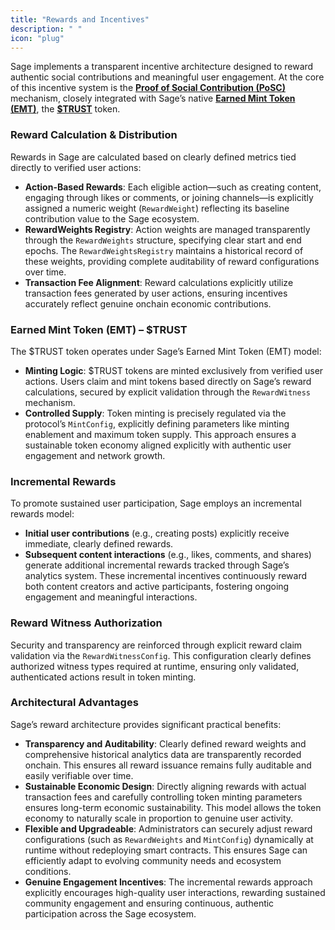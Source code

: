 ```yaml
---
title: "Rewards and Incentives"
description: " "
icon: "plug"
---
```


Sage implements a transparent incentive architecture designed to reward authentic social contributions and meaningful user engagement. At the core of this incentive system is the [**Proof of Social Contribution (PoSC)**](/core-concepts/posc) mechanism, closely integrated with Sage’s native [**Earned Mint Token (EMT)**](/introduction/3-emt), the [**\$TRUST**](/introduction/4-trust) token.

### **Reward Calculation & Distribution**

Rewards in Sage are calculated based on clearly defined metrics tied directly to verified user actions:

- **Action-Based Rewards**: Each eligible action—such as creating content, engaging through likes or comments, or joining channels—is explicitly assigned a numeric weight (`RewardWeight`) reflecting its baseline contribution value to the Sage ecosystem.
- **RewardWeights Registry**: Action weights are managed transparently through the `RewardWeights` structure, specifying clear start and end epochs. The `RewardWeightsRegistry` maintains a historical record of these weights, providing complete auditability of reward configurations over time.
- **Transaction Fee Alignment**: Reward calculations explicitly utilize transaction fees generated by user actions, ensuring incentives accurately reflect genuine onchain economic contributions.

### **Earned Mint Token (EMT) – \$TRUST**

The \$TRUST token operates under Sage’s Earned Mint Token (EMT) model:

- **Minting Logic**: \$TRUST tokens are minted exclusively from verified user actions. Users claim and mint tokens based directly on Sage’s reward calculations, secured by explicit validation through the `RewardWitness` mechanism.
- **Controlled Supply**: Token minting is precisely regulated via the protocol’s `MintConfig`, explicitly defining parameters like minting enablement and maximum token supply. This approach ensures a sustainable token economy aligned explicitly with authentic user engagement and network growth.

### **Incremental Rewards**

To promote sustained user participation, Sage employs an incremental rewards model:

- **Initial user contributions** (e.g., creating posts) explicitly receive immediate, clearly defined rewards.
- **Subsequent content interactions** (e.g., likes, comments, and shares) generate additional incremental rewards tracked through Sage’s analytics system. These incremental incentives continuously reward both content creators and active participants, fostering ongoing engagement and meaningful interactions.

### **Reward Witness Authorization**

Security and transparency are reinforced through explicit reward claim validation via the `RewardWitnessConfig`. This configuration clearly defines authorized witness types required at runtime, ensuring only validated, authenticated actions result in token minting.

### **Architectural Advantages**

Sage’s reward architecture provides significant practical benefits:

- **Transparency and Auditability**: Clearly defined reward weights and comprehensive historical analytics data are transparently recorded onchain. This ensures all reward issuance remains fully auditable and easily verifiable over time.
- **Sustainable Economic Design**: Directly aligning rewards with actual transaction fees and carefully controlling token minting parameters ensures long-term economic sustainability. This model allows the token economy to naturally scale in proportion to genuine user activity.
- **Flexible and Upgradeable**: Administrators can securely adjust reward configurations (such as `RewardWeights` and `MintConfig`) dynamically at runtime without redeploying smart contracts. This ensures Sage can efficiently adapt to evolving community needs and ecosystem conditions.
- **Genuine Engagement Incentives**: The incremental rewards approach explicitly encourages high-quality user interactions, rewarding sustained community engagement and ensuring continuous, authentic participation across the Sage ecosystem.